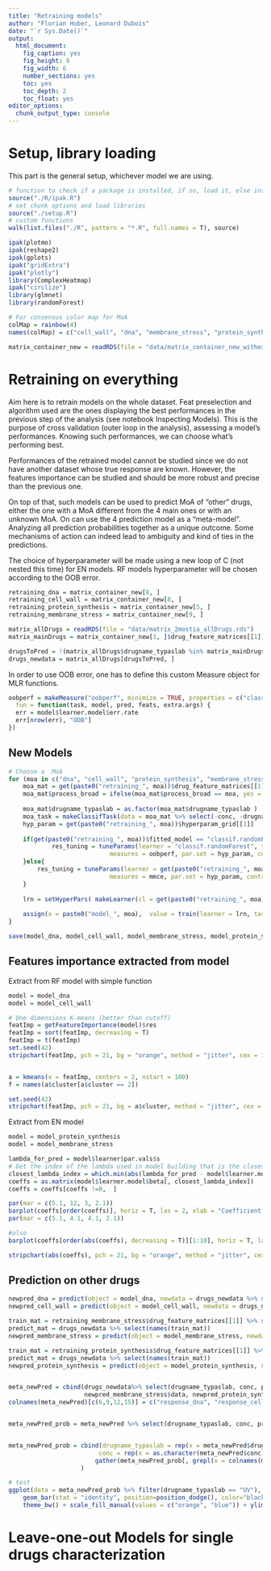 ```yaml
---
title: "Retraining models"
author: "Florian Huber, Leonard Dubois"
date: "`r Sys.Date()`"
output:
  html_document:
    fig_caption: yes
    fig_height: 6
    fig_width: 6
    number_sections: yes
    toc: yes
    toc_depth: 2
    toc_float: yes
editor_options: 
  chunk_output_type: console
---
```


# Setup, library loading

This part is the general setup, whichever model we are using.

```r
# function to check if a package is installed, if so, load it, else install and then load it
source("./R/ipak.R")
# set chunk options and load libraries
source("./setup.R")
# custom functions
walk(list.files("./R", pattern = "*.R", full.names = T), source)

ipak(plotmo)
ipak(reshape2)
ipak(gplots)
ipak("gridExtra")
ipak("plotly")
library(ComplexHeatmap)
ipak("circlize")
library(glmnet)
library(randomForest)

# For consensus color map for MoA
colMap = rainbow(4)
names(colMap) = c("cell_wall", "dna", "membrane_stress", "protein_synthesis")

matrix_container_new = readRDS(file = "data/matrix_container_new_withextractions.rds")
```


# Retraining on everything

Aim here is to retrain models on the whole dataset. Feat preselection and algorithm used are the ones displaying the best performances in the previous step of the analysis (see notebook Inspecting Models).
This is the purpose of cross validation (outer loop in the analysis), assessing a model's performances. Knowing such performances, we can choose what's performing best.

Performances of the retrained model cannot be studied since we do not have another dataset whose true response are known.
However, the features importance can be studied and should be more robust and precise than the previous one.

On top of that, such models can be used to predict MoA of "other" drugs, either the one with a MoA different from the 4 main ones or with an unknown MoA.
On can use the 4 prediction model as a "meta-model". Analyzing all prediction probabilities together as a unique outcome. Some mechanisms of action can indeed lead to ambiguity and kind of ties in the predictions.

The choice of hyperparameter will be made using a new loop of C (not nested this time) for EN models. RF models hyperparameter will be chosen according to the OOB error.


```r
retraining_dna = matrix_container_new[8, ]
retraining_cell_wall = matrix_container_new[8, ]
retraining_protein_synthesis = matrix_container_new[5, ]
retraining_membrane_stress = matrix_container_new[9, ]

matrix_allDrugs = readRDS(file = "data/matrix_2mostia_allDrugs.rds")
matrix_mainDrugs = matrix_container_new[1, ]$drug_feature_matrices[[1]]

drugsToPred = !(matrix_allDrugs$drugname_typaslab %in% matrix_mainDrugs$drugname_typaslab)
drugs_newdata = matrix_allDrugs[drugsToPred, ]
```

In order to use OOB error, one has to define this custom Measure object for MLR functions.

```r
oobperf = makeMeasure("oobperf", minimize = TRUE, properties = c("classif", "classif.multi"),
  fun = function(task, model, pred, feats, extra.args) {
  err = model$learner.model$err.rate
  err[nrow(err), "OOB"]
})
```

## New Models


```r
# Choose a  MoA
for (moa in c("dna", "cell_wall", "protein_synthesis", "membrane_stress")) {
    moa_mat = get(paste0("retraining_", moa))$drug_feature_matrices[[1]]
    moa_mat$process_broad = ifelse(moa_mat$process_broad == moa, yes = moa, no = paste0("not_", moa))
    
    moa_mat$drugname_typaslab = as.factor(moa_mat$drugname_typaslab )
    moa_task = makeClassifTask(data = moa_mat %>% select(-conc, -drugname_typaslab), target = "process_broad", blocking = moa_mat$drugname_typaslab)
    hyp_param = get(paste0("retraining_", moa))$hyperparam_grid[[1]]
    
    if(get(paste0("retraining_", moa))$fitted_model == "classif.randomForest"){
            res_tuning = tuneParams(learner = "classif.randomForest", task = moa_task, resampling = makeResampleDesc("Holdout", split = 0.99),
                            measures = oobperf, par.set = hyp_param, control = makeTuneControlGrid())
    }else{
        res_tuning = tuneParams(learner = get(paste0("retraining_", moa))$fitted_model, task = moa_task, resampling = makeResampleDesc("CV", iters = 10),
                            measures = mmce, par.set = hyp_param, control = makeTuneControlGrid())
    }
    
    lrn = setHyperPars( makeLearner(cl = get(paste0("retraining_", moa))$fitted_model, predict.type = "prob"), par.vals = res_tuning$x)
    
    assign(x = paste0("model_", moa),  value = train(learner = lrn, task = moa_task) )
}

save(model_dna, model_cell_wall, model_membrane_stress, model_protein_synthesis, file = "data/models_trainOnAll.RData")

```



## Features importance extracted from model

Extract from RF model with simple function

```r

model = model_dna
model = model_cell_wall

# One dimensions K-means (better than cutoff)
featImp = getFeatureImportance(model)$res
featImp = sort(featImp, decreasing = T)
featImp = t(featImp)
set.seed(42)
stripchart(featImp, pch = 21, bg = "orange", method = "jitter", cex = 1.5, xlab = "Mean decrease in Gini impurity")


a = kmeans(x = featImp, centers = 2, nstart = 100)
f = names(a$cluster[a$cluster == 2])

set.seed(42)
stripchart(featImp, pch = 21, bg = a$cluster, method = "jitter", cex = 1.5,  xlab = "Mean decrease in Gini impurity")


```


Extract from EN model

```r
model = model_protein_synthesis
model = model_membrane_stress

lambda_for_pred = model$learner$par.vals$s
# Get the index of the lambda used in model building that is the closest to s, the lambda used for testing
closest_lambda_index = which.min(abs(lambda_for_pred - model$learner.model$lambda))
coeffs = as.matrix(model$learner.model$beta[, closest_lambda_index])
coeffs = coeffs[coeffs !=0,  ]

par(mar = c(5.1, 12, 3, 2.1))
barplot(coeffs[order(coeffs)], horiz = T, las = 2, xlab = "Coefficient value", cex.names = 0.7 )
par(mar = c(5.1, 4.1, 4.1, 2.1))

#also
barplot(coeffs[order(abs(coeffs), decreasing = T)][1:10], horiz = T, las = 2, xlab = "Coefficient value", cex.names = 0.7)

stripchart(abs(coeffs), pch = 21, bg = "orange", method = "jitter", cex = 0.8, xlab = "Coefficient absolute value")


```





## Prediction on other drugs

```r

newpred_dna = predict(object = model_dna, newdata = drugs_newdata %>% select(-conc,-process_broad, -drugname_typaslab))
newpred_cell_wall = predict(object = model_cell_wall, newdata = drugs_newdata %>% select(-conc,-process_broad, -drugname_typaslab))

train_mat = retraining_membrane_stress$drug_feature_matrices[[1]] %>% select(-conc,-process_broad, -drugname_typaslab)
predict_mat = drugs_newdata %>% select(names(train_mat))
newpred_membrane_stress = predict(object = model_membrane_stress, newdata = predict_mat)

train_mat = retraining_protein_synthesis$drug_feature_matrices[[1]] %>% select(-conc,-process_broad, -drugname_typaslab)
predict_mat = drugs_newdata %>% select(names(train_mat))
newpred_protein_synthesis = predict(object = model_protein_synthesis, newdata = predict_mat)


meta_newPred = cbind(drugs_newdata%>% select(drugname_typaslab, conc, process_broad ), newpred_dna$data, newpred_cell_wall$data, 
                     newpred_membrane_stress$data, newpred_protein_synthesis$data)
colnames(meta_newPred)[c(6,9,12,15)] = c("response_dna", "response_cell_wall", "response_membrane", "response_prot")


meta_newPred_prob = meta_newPred %>% select(drugname_typaslab, conc, prob.cell_wall, prob.dna, prob.membrane_stress, prob.protein_synthesis)


meta_newPred_prob = cbind(drugname_typaslab = rep(x = meta_newPred$drugname_typaslab, times = 4) , 
                         conc = rep(x = as.character(meta_newPred$conc), times = 4),
                        gather(meta_newPred_prob[, grepl(x = colnames(meta_newPred_prob), pattern = "prob")], key = "Moa", value = "Probability" )
                    )

# test
ggplot(data = meta_newPred_prob %>% filter(drugname_typaslab == "UV"), aes(x = Moa, y = Probability, fill = conc)) +
    geom_bar(stat = "identity", position=position_dodge(), color="black") + 
    theme_bw() + scale_fill_manual(values = c("orange", "blue")) + ylim(0,1)

```





# Leave-one-out Models for single drugs characterization
